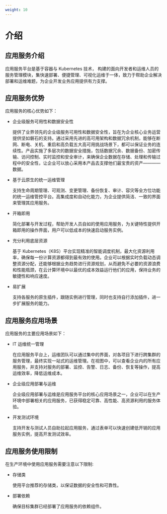```yaml
---
weight: 10
---
```


# 介绍

## 应用服务介绍

应用服务平台是基于容器与 Kubernetes 技术， 构建的面向开发者和运维人员的服务管理模块，集快速部署、便捷管理、可视化运维于一体，致力于帮助企业解决部署和运维难题，为企业开发业务应用提供有力支撑。

## 应用服务优势

应用服务的核心优势如下：

- 企业级服务可用性和数据安全性

  提供了业界领先的企业级服务可用性和数据安全性，旨在为企业核心业务运营提供坚如磐石的支持。通过采用先进的高可用架构和数据冗余机制，能够在断网、断电、关机、重启和高负载五大高可用挑战场景下，都可以保证业务的连续性。产品实施了多层次的数据安全措施，包括数据冗余、数据备份、加密传输、访问控制、实时监控和安全审计，来确保企业数据在存储、处理和传输过程中的安全性，让企业可以放心采用本产品去支撑他们最宝贵的资产————数据。

- 基于云原生的统一运维管理

  支持生命周期管理、可观测、变更管理、备份恢复、审计、容灾等全方位功能的统一运维管控平台。高集成度和自动化能力，为企业提供简洁、一致的界面来管理其应用服务。

- 开箱即用

  简化部署与开发过程，帮助开发人员自如的使用应用服务，为关键特性提供开箱即用的操作界面，用户可以低成本的快速启动服务实例。

- 充分利用底层资源

  基于 Kubernetes（K8S）平台实现精准的智能调度机制，最大化资源利用率，确保每一份计算资源都得到最有效的使用。企业可以根据实时负载动态调整资源分配，还能够根据业务趋势进行资源规划，从而避免不必要的资源浪费和性能瓶颈，在云计算环境中以最优的成本效益运行他们的应用，保持业务的敏捷性和响应速度。

- 易扩展

  支持各服务的原生插件，跟随实例进行管理，同时也支持自行添加插件，进一步扩展服务的能力。

## 应用服务应用场景

应用服务的主要应用场景如下：

- IT 运维统一管理

  在应用服务平台上，运维团队可以通过集中的界面，对各项目下进行跨集群的服务管理，最终实现一站式的运维管理。在视图中，可以查看企业内的所有应用服务，并支持对服务的部署、监控、告警、日志、备份、恢复等操作，提高运维效率，降低运维成本。

- 企业级应用部署与运维

  企业级应用部署与运维是应用服务平台的核心应用场景之一，企业可以在生产环境中部署相关的应用服务，已获得稳定可靠、高性能、高资源利用的服务体验。

- 开发测试环境

  支持开发与测试人员自助拉起应用服务，通过表单可以快速创建低开销的应用服务实例，提高开发测试效率。

## 应用服务使用限制

在生产环境中使用应用服务需要注意以下限制:

- 存储类

  使用平台推荐的存储类，以保证数据的安全性和可靠性。

- 部署依赖

  确保目标集群已经部署了应用服务的依赖组件。
